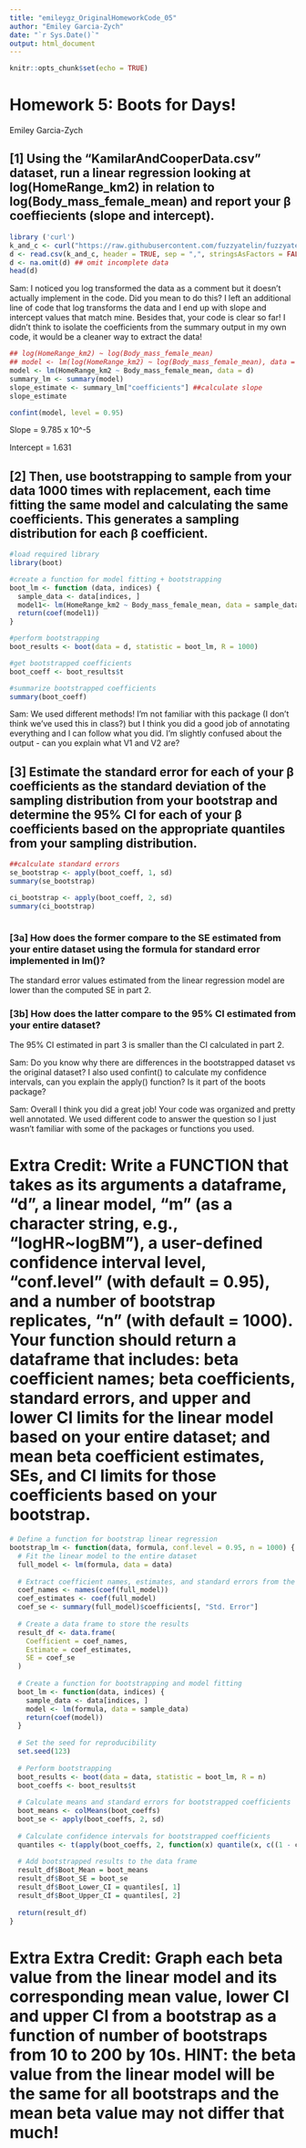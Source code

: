 ```yaml
---
title: "emileygz_OriginalHomeworkCode_05"
author: "Emiley Garcia-Zych"
date: "`r Sys.Date()`"
output: html_document
---
```


```r
knitr::opts_chunk$set(echo = TRUE)
```

# Homework 5: Boots for Days! 

Emiley Garcia-Zych

## [1] Using the "KamilarAndCooperData.csv" dataset, run a linear regression looking at log(HomeRange_km2) in relation to log(Body_mass_female_mean) and report your β coeffiecients (slope and intercept).

```r
library ('curl')
k_and_c <- curl("https://raw.githubusercontent.com/fuzzyatelin/fuzzyatelin.github.io/master/AN588_Fall23/KamilarAndCooperData.csv")
d <- read.csv(k_and_c, header = TRUE, sep = ",", stringsAsFactors = FALSE)
d <- na.omit(d) ## omit incomplete data
head(d)
```

Sam: I noticed you log transformed the data as a comment but it doesn't actually implement in the code. Did you mean to do this? I left an additional line of code that log transforms the data and I end up with slope and intercept values that match mine. Besides that, your code is clear so far! I didn't think to isolate the coefficients from the summary output in my own code, it would be a cleaner way to extract the data! 
```r
## log(HomeRange_km2) ~ log(Body_mass_female_mean)
## model <- lm(log(HomeRange_km2) ~ log(Body_mass_female_mean), data = d)
model <- lm(HomeRange_km2 ~ Body_mass_female_mean, data = d) 
summary_lm <- summary(model)
slope_estimate <- summary_lm["coefficients"] ##calculate slope
slope_estimate

confint(model, level = 0.95)

```

Slope = 9.785 x 10\^-5

Intercept = 1.631

## [2] Then, use bootstrapping to sample from your data 1000 times with replacement, each time fitting the same model and calculating the same coefficients. This generates a sampling distribution for each β coefficient.

```r
#load required library 
library(boot)

#create a function for model fitting + bootstrapping 
boot_lm <- function (data, indices) {
  sample_data <- data[indices, ]
  model1<- lm(HomeRange_km2 ~ Body_mass_female_mean, data = sample_data)
  return(coef(model1))
}

#perform bootstrapping 
boot_results <- boot(data = d, statistic = boot_lm, R = 1000)

#get bootstrapped coefficients
boot_coeff <- boot_results$t

#summarize bootstrapped coefficients
summary(boot_coeff)


```
Sam: We used different methods! I'm not familiar with this package (I don't think we've used this in class?) but I think you did a good job of annotating everything and I can follow what you did. I'm slightly confused about the output - can you explain what V1 and V2 are?

## [3] Estimate the standard error for each of your β coefficients as the standard deviation of the sampling distribution from your bootstrap and determine the 95% CI for each of your β coefficients based on the appropriate quantiles from your sampling distribution.

```r
##calculate standard errors
se_bootstrap <- apply(boot_coeff, 1, sd)
summary(se_bootstrap)

ci_bootstrap <- apply(boot_coeff, 2, sd)
summary(ci_bootstrap)



```

### [3a] How does the former compare to the SE estimated from your entire dataset using the formula for standard error implemented in lm()?

The standard error values estimated from the linear regression model are lower than the computed SE in part 2.

### [3b] How does the latter compare to the 95% CI estimated from your entire dataset?

The 95% CI estimated in part 3 is smaller than the CI calculated in part 2.

Sam: Do you know why there are differences in the bootstrapped dataset vs the original dataset? I also used confint() to calculate my confidence intervals, can you explain the apply() function? Is it part of the boots package?

Sam: Overall I think you did a great job! Your code was organized and pretty well annotated. We used different code to answer the question so I just wasn't familiar with some of the packages or functions you used.

# Extra Credit: Write a FUNCTION that takes as its arguments a dataframe, "d", a linear model, "m" (as a character string, e.g., "logHR\~logBM"), a user-defined confidence interval level, "conf.level" (with default = 0.95), and a number of bootstrap replicates, "n" (with default = 1000). Your function should return a dataframe that includes: beta coefficient names; beta coefficients, standard errors, and upper and lower CI limits for the linear model based on your entire dataset; and mean beta coefficient estimates, SEs, and CI limits for those coefficients based on your bootstrap.

```r
# Define a function for bootstrap linear regression
bootstrap_lm <- function(data, formula, conf.level = 0.95, n = 1000) {
  # Fit the linear model to the entire dataset
  full_model <- lm(formula, data = data)
  
  # Extract coefficient names, estimates, and standard errors from the full model
  coef_names <- names(coef(full_model))
  coef_estimates <- coef(full_model)
  coef_se <- summary(full_model)$coefficients[, "Std. Error"]
  
  # Create a data frame to store the results
  result_df <- data.frame(
    Coefficient = coef_names,
    Estimate = coef_estimates,
    SE = coef_se
  )
  
  # Create a function for bootstrapping and model fitting
  boot_lm <- function(data, indices) {
    sample_data <- data[indices, ]
    model <- lm(formula, data = sample_data)
    return(coef(model))
  }
  
  # Set the seed for reproducibility
  set.seed(123)
  
  # Perform bootstrapping
  boot_results <- boot(data = data, statistic = boot_lm, R = n)
  boot_coeffs <- boot_results$t
  
  # Calculate means and standard errors for bootstrapped coefficients
  boot_means <- colMeans(boot_coeffs)
  boot_se <- apply(boot_coeffs, 2, sd)
  
  # Calculate confidence intervals for bootstrapped coefficients
  quantiles <- t(apply(boot_coeffs, 2, function(x) quantile(x, c((1 - conf.level) / 2, 1 - (1 - conf.level) / 2))))
  
  # Add bootstrapped results to the data frame
  result_df$Boot_Mean = boot_means
  result_df$Boot_SE = boot_se
  result_df$Boot_Lower_CI = quantiles[, 1]
  result_df$Boot_Upper_CI = quantiles[, 2]
  
  return(result_df)
}

```

# Extra Extra Credit: Graph each beta value from the linear model and its corresponding mean value, lower CI and upper CI from a bootstrap as a function of number of bootstraps from 10 to 200 by 10s. HINT: the beta value from the linear model will be the same for all bootstraps and the mean beta value may not differ that much!

```{}
```
